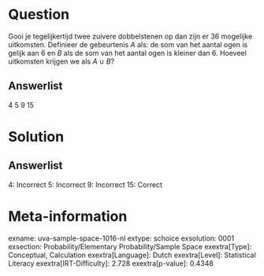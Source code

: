 Question
========

Gooi je tegelijkertijd twee zuivere dobbelstenen op dan zijn er 36
mogelijke uitkomsten. Definieer de gebeurtenis *A* als: de som van het
aantal ogen is gelijk aan 6 en *B* als de som van het aantal ogen is
kleiner dan 6. Hoeveel uitkomsten krijgen we als *A* ∪ *B*?

Answerlist
----------

4
5
9
15

Solution
========

Answerlist
----------

4: Incorrect
5: Incorrect
9: Incorrect
15: Correct

Meta-information
================
exname: uva-sample-space-1016-nl
extype: schoice
exsolution: 0001
exsection: Probability/Elementary Probability/Sample Space
exextra[Type]: Conceptual, Calculation
exextra[Language]: Dutch
exextra[Level]: Statistical Literacy
exextra[IRT-Difficulty]: 2.728
exextra[p-value]: 0.4348
